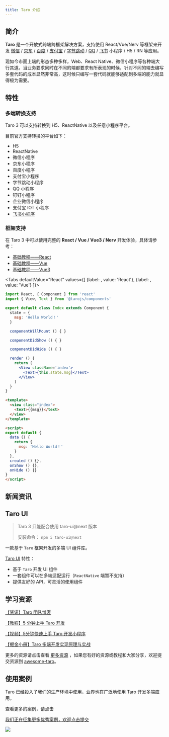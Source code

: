 ```yaml
---
title: Taro 介绍
---
```



## 简介

**Taro** 是一个开放式跨端跨框架解决方案，支持使用 React/Vue/Nerv 等框架来开发 [微信](https://mp.weixin.qq.com/) / [京东](https://mp.jd.com/?entrance=taro) / [百度](https://smartprogram.baidu.com/) / [支付宝](https://mini.open.alipay.com/) / [字节跳动](https://microapp.bytedance.com/) / [QQ](https://q.qq.com/) / [飞书](https://open.feishu.cn/document/uYjL24iN/ucDOzYjL3gzM24yN4MjN) 小程序 / H5 / RN 等应用。

现如今市面上端的形态多种多样，Web、React Native、微信小程序等各种端大行其道。当业务要求同时在不同的端都要求有所表现的时候，针对不同的端去编写多套代码的成本显然非常高，这时候只编写一套代码就能够适配到多端的能力就显得极为需要。

## 特性

### 多端转换支持

Taro 3 可以支持转换到 H5、ReactNative 以及任意小程序平台。

目前官方支持转换的平台如下：

- H5
- ReactNative
- 微信小程序
- 京东小程序
- 百度小程序
- 支付宝小程序
- 字节跳动小程序
- QQ 小程序
- 钉钉小程序
- 企业微信小程序
- 支付宝 IOT 小程序
- [飞书小程序](https://open.feishu.cn/document/uYjL24iN/uMjNzUjLzYzM14yM2MTN?from=taro)

### 框架支持

在 Taro 3 中可以使用完整的 **React / Vue / Vue3 / Nerv** 开发体验，具体请参考：

- [基础教程——React](./react-overall)
- [基础教程——Vue](./vue-overall)
- [基础教程——Vue3](./vue3)

<Tabs
  defaultValue="React"
  values={[
    {label:  <ReactIcon />, value: 'React'},
    {label: <VueIcon />, value: 'Vue'}
  ]}>
<TabItem value="React">

```jsx title="示例代码"
import React, { Component } from 'react'
import { View, Text } from '@tarojs/components'

export default class Index extends Component {
  state = {
    msg: 'Hello World！'
  }

  componentWillMount () { }

  componentDidShow () { }

  componentDidHide () { }

  render () {
    return (
      <View className='index'>
        <Text>{this.state.msg}</Text>
      </View>
    )
  }
}
```

</TabItem>

<TabItem value="Vue">

```html title="示例代码"
<template>
  <view class="index">
    <text>{{msg}}</text>
  </view>
</template>

<script>
export default {
  data () {
    return {
      msg: 'Hello World！'
    }
  },
  created () {},
  onShow () {},
  onHide () {}
}
</script>
```

</TabItem>
</Tabs>

## 新闻资讯

<News />

## Taro UI

> Taro 3 只能配合使用 taro-ui@next 版本
>
> 安装命令： `npm i taro-ui@next`

一款基于 `Taro` 框架开发的多端 UI 组件库。

[Taro UI](https://taro-ui.jd.com) 特性：

- 基于 `Taro` 开发 UI 组件
- 一套组件可以在多端适配运行（`ReactNative` 端暂不支持）
- 提供友好的 API，可灵活的使用组件

## 学习资源

[【资讯】Taro 团队博客 ](https://docs.taro.zone/blog)

[【教程】5 分钟上手 Taro 开发](https://docs.taro.zone/docs/guide)

[【视频】5分钟快速上手 Taro 开发小程序](https://mp.weixin.qq.com/s?__biz=MzU3NDkzMTI3MA==&mid=2247484205&idx=1&sn=935bb7a35c11c33563eeb7c3aaca3321&chksm=fd2bab04ca5c2212b4cd8aeb5858bd08517aeb31e20727b22d1eee00b394184e7e61359e7dd9&token=1180618535&lang=zh_CN#rd)

[【掘金小册】Taro 多端开发实现原理与实战](https://juejin.im/book/5b73a131f265da28065fb1cd?referrer=5ba228f16fb9a05d3251492d)

更多的资源请点击查看 [更多资源](./composition.md) ，如果您有好的资源或教程和大家分享，欢迎提交资源到 [awesome-taro](https://github.com/NervJS/awesome-taro)。

## 使用案例

Taro 已经投入了我们的生产环境中使用，业界也在广泛地使用 Taro 开发多端应用。

<Link to="/showcase">查看更多的案例，请点击</Link>

[我们正在征集更多优秀案例，欢迎点击提交](https://github.com/NervJS/taro/issues/244)

<a href="https://nervjs.github.io/taro-user-cases/"><img src="https://raw.githubusercontent.com/NervJS/taro-user-cases/master/user-cases.jpg" /></a>










